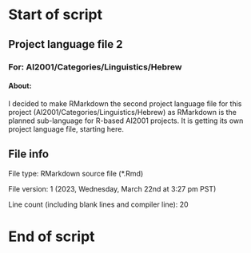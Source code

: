 # Start of script

## Project language file 2

### For: AI2001/Categories/Linguistics/Hebrew

#### About:

I decided to make RMarkdown the second project language file for this project (AI2001/Categories/Linguistics/Hebrew) as RMarkdown is the planned sub-language for R-based AI2001 projects. It is getting its own project language file, starting here.

## File info

File type: RMarkdown source file (*.Rmd)

File version: 1 (2023, Wednesday, March 22nd at 3:27 pm PST)

Line count (including blank lines and compiler line): 20

# End of script
